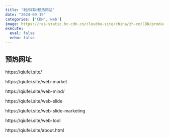 ```yaml
---
title: "利用CDN预热网站"
date: "2024-09-19"
categories: ['CDN','web']
image: https://res-static.hc-cdn.cn/cloudbu-site/china/zh-cn/CDN/product_cdn_banner_icon@2x.png
execute:
  eval: false
  echo: false
---
```


## 预热网址

https://qiufei.site/

https://qiufei.site/web-market

https://qiufei.site/web-mind/

https://qiufei.site/web-slide

https://qiufei.site/web-slide-marketing

https://qiufei.site/web-tool

https://qiufei.site/about.html